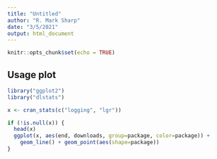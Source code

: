 ```yaml
---
title: "Untitled"
author: "R. Mark Sharp"
date: "3/5/2021"
output: html_document
---
```

  
```r
knitr::opts_chunk$set(echo = TRUE)
```

## Usage plot

```r
library("ggplot2")
library("dlstats")

x <- cran_stats(c("logging", "lgr"))

if (!is.null(x)) {
  head(x)
  ggplot(x, aes(end, downloads, group=package, color=package)) +
    geom_line() + geom_point(aes(shape=package))
}

````